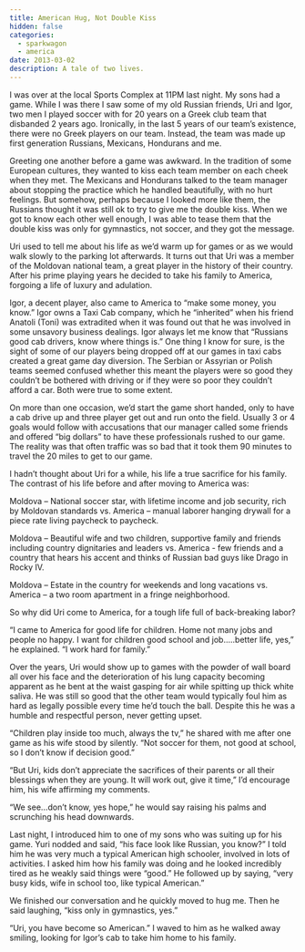 ```yaml
---
title: American Hug, Not Double Kiss
hidden: false
categories:
  - sparkwagon
  - america
date: 2013-03-02
description: A tale of two lives.
---
```


I was over at the local Sports Complex at 11PM last night. My sons had a game. While I was there I saw some of my old Russian friends, Uri and Igor, two men I played soccer with for 20 years on a Greek club team that disbanded 2 years ago. Ironically, in the last 5 years of our team’s existence, there were no Greek players on our team. Instead, the team was made up first generation Russians, Mexicans, Hondurans and me.

Greeting one another before a game was awkward. In the tradition of some European cultures, they wanted to kiss each team member on each cheek when they met. The Mexicans and Hondurans talked to the team manager about stopping the practice which he handled beautifully, with no hurt feelings. But somehow, perhaps because I looked more like them, the Russians thought it was still ok to try to give me the double kiss. When we got to know each other well enough, I was able to tease them that the double kiss was only for gymnastics, not soccer, and they got the message.

Uri used to tell me about his life as we’d warm up for games or as we would walk slowly to the parking lot afterwards. It turns out that Uri was a member of the Moldovan national team, a great player in the history of their country. After his prime playing years he decided to take his family to America, forgoing a life of luxury and adulation.

Igor, a decent player, also came to America to “make some money, you know.” Igor owns a Taxi Cab company, which he “inherited” when his friend Anatoli (Toni) was extradited when it was found out that he was involved in some unsavory business dealings. Igor always let me know that “Russians good cab drivers, know where things is.” One thing I know for sure, is the sight of some of our players being dropped off at our games in taxi cabs created a great game day diversion. The Serbian or Assyrian or Polish teams seemed confused whether this meant the players were so good they couldn’t be bothered with driving or if they were so poor they couldn’t afford a car. Both were true to some extent.

On more than one occasion, we’d start the game short handed, only to have a cab drive up and three player get out and run onto the field. Usually 3 or 4 goals would follow with accusations that our manager called some friends and offered “big dollars” to have these professionals rushed to our game. The reality was that often traffic was so bad that it took them 90 minutes to travel the 20 miles to get to our game.

I hadn’t thought about Uri for a while, his life a true sacrifice for his family. The contrast of his life before and after moving to America was:

Moldova – National soccer star, with lifetime income and job security, rich by 
Moldovan standards vs. America – manual laborer hanging drywall for a piece rate living paycheck to paycheck.

Moldova – Beautiful wife and two children, supportive family and friends including country dignitaries and leaders vs. America - few friends and a country that hears his accent and thinks of Russian bad guys like Drago in Rocky IV.

Moldova – Estate in the country for weekends and long vacations vs. America – a two room apartment in a fringe neighborhood.

So why did Uri come to America, for a tough life full of back-breaking labor?

“I came to America for good life for children. Home not many jobs and people no happy. I want for children good school and job…..better life,  yes,” he explained. “I work hard for family.”

Over the years, Uri would show up to games with the powder of wall board all over his face and the deterioration of his lung capacity becoming apparent as he bent at the waist gasping for air while spitting up thick white saliva. He was still so good that the other team would typically foul him as hard as legally possible every time he’d touch the ball. Despite this he was a humble and respectful person, never getting upset.

“Children play inside too much, always the tv,” he shared with me after one game as his wife stood by silently. “Not soccer for them, not good at school, so I don’t know if decision good.”

“But Uri, kids don’t appreciate the sacrifices of their parents or all their blessings when they are young. It will work out, give it time,” I’d encourage him, his wife affirming my comments.

“We see…don’t know, yes hope,” he would say raising his palms and scrunching his head downwards.

Last night, I introduced him to one of my sons who was suiting up for his game. Yuri nodded and said, “his face look like Russian, you know?” I told him he was very much a typical American high schooler, involved in lots of activities. I asked him how his family was doing and he looked incredibly tired as he weakly said things were “good.” He followed up by saying, “very busy kids, wife in school too, like typical American.”

We finished our conversation and he quickly moved to hug me. Then he said laughing, “kiss only in gymnastics, yes.”

“Uri, you have become so American.” I waved to him as he walked away smiling, looking for Igor’s cab to take him home to his family.
